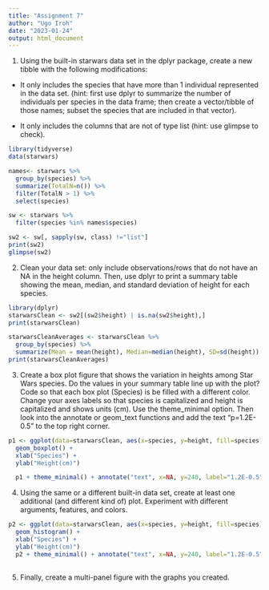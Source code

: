 ```yaml
---
title: "Assignment 7"
author: "Ugo Iroh"
date: "2023-01-24"
output: html_document
---
```


1. Using the built-in starwars data set in the dplyr package, create a new tibble with the following modifications:
  * It only includes the species that have more than 1 individual represented in the data set. (hint: first use dplyr to summarize the number of individuals per species in the data frame; then create a vector/tibble of those names; subset the species that are included in that vector). 

  * It only includes the columns that are not of type list (hint: use glimpse to check). 

```r
library(tidyverse)
data(starwars)

names<- starwars %>%
  group_by(species) %>%
  summarize(TotalN=n()) %>%
  filter(TotalN > 1) %>%
  select(species)

sw <- starwars %>%
  filter(species %in% names$species)

sw2 <- sw[, sapply(sw, class) !="list"]
print(sw2)
glimpse(sw2)
```


2. Clean your data set: only include observations/rows that do not have an NA in the height column. Then, use dplyr to print a summary table showing the mean, median, and standard deviation of height for each species.

```r
library(dplyr)
starwarsClean <- sw2[(sw2$height) | is.na(sw2$height),]
print(starwarsClean)

starwarsCleanAverages <- starwarsClean %>% 
  group_by(species) %>% 
  summarize(Mean = mean(height), Median=median(height), SD=sd(height))
print(starwarsCleanAverages)

```

3. Create a box plot figure that shows the variation in heights among Star Wars species. Do the values in your summary table line up with the plot? Code so that each box plot (Species) is be filled with a different color. Change your axes labels so that species is capitalized and height is capitalized and shows units (cm). Use the theme_minimal option. Then look into the annotate or geom_text functions and add the text “p=1.2E-0.5” to the top right corner.

```r
p1 <- ggplot(data=starwarsClean, aes(x=species, y=height, fill=species)) +
  geom_boxplot() +
  xlab("Species") +
  ylab("Height(cm)") 

  p1 + theme_minimal() + annotate("text", x=NA, y=240, label="1.2E-0.5", color="darkblue", size=3)

```
4. Using the same or a different built-in data set, create at least one additional (and different kind of) plot. Experiment with different arguments, features, and colors.

```r

p2 <- ggplot(data=starwarsClean, aes(x=species, y=height, fill=species)) +
  geom_histogram() +
  xlab("Species") +
  ylab("Height(cm)") 
  p2 + theme_minimal() + annotate("text", x=NA, y=240, label="1.2E-0.5", color="darkmagenta", size=3)
  
```

  
5. Finally, create a multi-panel figure with the graphs you created.




